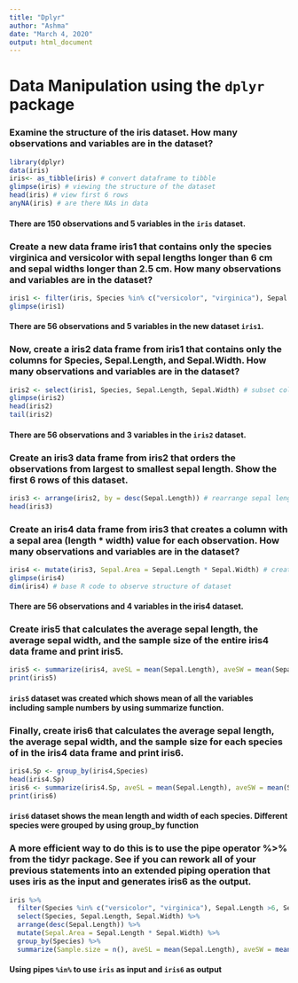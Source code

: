 ```yaml
---
title: "Dplyr"
author: "Ashma"
date: "March 4, 2020"
output: html_document
---
```


# Data Manipulation using the ```dplyr``` package

### Examine the structure of the iris dataset. How many observations and variables are in the dataset?

```r
library(dplyr)
data(iris)
iris<- as_tibble(iris) # convert dataframe to tibble
glimpse(iris) # viewing the structure of the dataset
head(iris) # view first 6 rows
anyNA(iris) # are there NAs in data
```
#### There are 150 observations and 5 variables in the ```iris``` dataset.

### Create a new data frame iris1 that contains only the species virginica and versicolor with sepal lengths longer than 6 cm and sepal widths longer than 2.5 cm. How many observations and variables are in the dataset?

```r
iris1 <- filter(iris, Species %in% c("versicolor", "virginica"), Sepal.Length > 6, Sepal.Width > 2.5) # creating new data by adding multiple conditions  
glimpse(iris1)
```
#### There are 56 observations and 5 variables in the new dataset ```iris1```.

### Now, create a iris2 data frame from iris1 that contains only the columns for Species, Sepal.Length, and Sepal.Width. How many observations and variables are in the dataset?

```r
iris2 <- select(iris1, Species, Sepal.Length, Sepal.Width) # subset columns
glimpse(iris2)
head(iris2)
tail(iris2)
```
#### There are 56 observations and 3 variables in the ```iris2``` dataset.

### Create an iris3 data frame from iris2 that orders the observations from largest to smallest sepal length. Show the first 6 rows of this dataset.

```r
iris3 <- arrange(iris2, by = desc(Sepal.Length)) # rearrange sepal length from largest to smallest
head(iris3)
```

### Create an iris4 data frame from iris3 that creates a column with a sepal area (length * width) value for each observation. How many observations and variables are in the dataset?

```r
iris4 <- mutate(iris3, Sepal.Area = Sepal.Length * Sepal.Width) # create new column
glimpse(iris4)
dim(iris4) # base R code to observe structure of dataset
```
#### There are 56 observations and 4 variables in the iris4 dataset.

### Create iris5 that calculates the average sepal length, the average sepal width, and the sample size of the entire iris4 data frame and print iris5.

```r
iris5 <- summarize(iris4, aveSL = mean(Sepal.Length), aveSW = mean(Sepal.Width), Sample.size = n()) # calculate average and sample size
print(iris5)
```
#### ```iris5``` dataset was created which shows mean of all the variables including sample numbers by using summarize function.

### Finally, create iris6 that calculates the average sepal length, the average sepal width, and the sample size for each species of in the iris4 data frame and print iris6.

```r
iris4.Sp <- group_by(iris4,Species)
head(iris4.Sp)
iris6 <- summarize(iris4.Sp, aveSL = mean(Sepal.Length), aveSW = mean(Sepal.Width), Sample.size = n())
print(iris6)
```
#### ```iris6``` dataset shows the mean length and width of each species. Different species were grouped by using group_by function

### A more efficient way to do this is to use the pipe operator %>% from the tidyr package. See if you can rework all of your previous statements into an extended piping operation that uses iris as the input and generates iris6 as the output.

```r
iris %>%
  filter(Species %in% c("versicolor", "virginica"), Sepal.Length >6, Sepal.Width > 2.5) %>%
  select(Species, Sepal.Length, Sepal.Width) %>%
  arrange(desc(Sepal.Length)) %>%
  mutate(Sepal.Area = Sepal.Length * Sepal.Width) %>%
  group_by(Species) %>%
  summarize(Sample.size = n(), aveSL = mean(Sepal.Length), aveSW = mean(Sepal.Width))
```
#### Using pipes ```%in%``` to use ```iris``` as input and ```iris6``` as output
